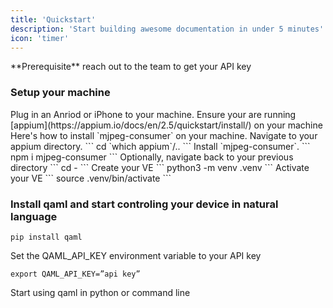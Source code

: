 ```yaml
---
title: 'Quickstart'
description: 'Start building awesome documentation in under 5 minutes'
icon: 'timer'
---
```

<Info>
  **Prerequisite** reach out to the team to get your API key
</Info>



### Setup your machine

<AccordionGroup>
  <Accordion icon="mobile" title="Plug in a phone">
    Plug in an Anriod or iPhone to your machine. 
  </Accordion>
  <Accordion icon="rectangle-terminal" title="Run Appium in your terminal">
    Ensure your are running [appium](https://appium.io/docs/en/2.5/quickstart/install/) on your machine
  </Accordion>
  <Accordion icon="rectangle-terminal" title="Ensure you have mjpeg-consumer on your machine">
    Here's how to install `mjpeg-consumer` on your machine. Navigate to your appium directory.
    ```
    cd `which appium`/..
    ```
    Install `mjpeg-consumer`.
    ```
    npm i mjpeg-consumer
    ```
    Optionally, navigate back to your previous directory
    ```
    cd -
    ```
  </Accordion>
  <Accordion icon="rectangle-terminal" title="Spin up your virtual environment">
    Create your VE 
    ```
    python3 -m venv .venv
    ```
    Activate your VE
    ```
    source .venv/bin/activate
    ```
  </Accordion>
</AccordionGroup>


### Install qaml and start controling your device in natural language

```
pip install qaml
```

Set the QAML_API_KEY environment variable to your API key
```
export QAML_API_KEY=”api key”
```
Start using qaml in python or command line
